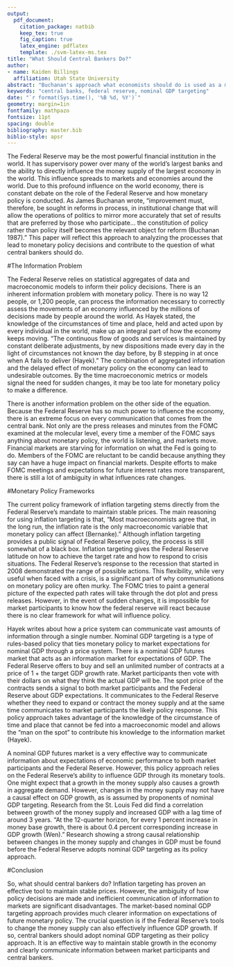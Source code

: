 ```yaml
---
output: 
  pdf_document:
    citation_package: natbib
    keep_tex: true
    fig_caption: true
    latex_engine: pdflatex
    template: ./svm-latex-ms.tex
title: "What Should Central Bankers Do?"
author:
- name: Kaiden Billings
  affiliation: Utah State University
abstract: "Buchanan's approach what economists should do is used as a model to analyze what central banks should do. An anlysis is given of inflation targeting and nominal GDP targeting approaches to monetary policy. Central banks can leverage information markets to influence monetary policy decisions, but it may be difficult for monetary tools to effectively influence GDP."
keywords: "central banks, federal reserve, nominal GDP targeting"
date: "`r format(Sys.time(), '%B %d, %Y')`"
geometry: margin=1in
fontfamily: mathpazo
fontsize: 11pt
spacing: double
bibliography: master.bib
biblio-style: apsr
---
```



>  

The Federal Reserve may be the most powerful financial institution in the world. It has supervisory power over many of the world’s largest banks and the ability to directly influence the money supply of the largest economy in the world. This influence spreads to markets and economies around the world. Due to this profound influence on the world economy, there is constant debate on the role of the Federal Reserve and how monetary policy is conducted. As James Buchanan wrote, “improvement must, therefore, be sought in reforms in process, in institutional change that will allow the operations of politics to mirror more accurately that set of results that are preferred by those who participate… the constitution of policy rather than policy itself becomes the relevant object for reform (Buchanan 1987).” This paper will reflect this approach to analyzing the processes that lead to monetary policy decisions and contribute to the question of what central bankers should do. 

#The Information Problem

The Federal Reserve relies on statistical aggregates of data and macroeconomic models to inform their policy decisions. There is an inherent information problem with monetary policy. There is no way 12 people, or 1,200 people, can process the information necessary to correctly assess the movements of an economy influenced by the millions of decisions made by people around the world. As Hayek stated, the knowledge of the circumstances of time and place, held and acted upon by every individual in the world, make up an integral part of how the economy keeps moving.  “The continuous flow of goods and services is maintained by constant deliberate adjustments, by new dispositions made every day in the light of circumstances not known the day before, by B stepping in at once when A fails to deliver (Hayek).” The combination of aggregated information and the delayed effect of monetary policy on the economy can lead to undesirable outcomes. By the time macroeconomic metrics or models signal the need for sudden changes, it may be too late for monetary policy to make a difference.

There is another information problem on the other side of the equation. Because the Federal Reserve has so much power to influence the economy, there is an extreme focus on every communication that comes from the central bank. Not only are the press releases and minutes from the FOMC examined at the molecular level, every time a member of the FOMC says anything about monetary policy, the world is listening, and markets move. Financial markets are starving for information on what the Fed is going to do. Members of the FOMC are reluctant to be candid because anything they say can have a huge impact on financial markets. Despite efforts to make FOMC meetings and expectations for future interest rates more transparent, there is still a lot of ambiguity in what influences rate changes.

#Monetary Policy Frameworks

The current policy framework of inflation targeting stems directly from the Federal Reserve’s mandate to maintain stable prices. The main reasoning for using inflation targeting is that, “Most macroeconomists agree that, in the long run, the inflation rate is the only macroeconomic variable that monetary policy can affect (Bernanke).” Although inflation targeting provides a public signal of Federal Reserve policy, the process is still somewhat of a black box.  Inflation targeting gives the Federal Reserve latitude on how to achieve the target rate and how to respond to crisis situations. The Federal Reserve’s response to the recession that started in 2008 demonstrated the range of possible actions. This flexibility, while very useful when faced with a crisis, is a significant part of why communications on monetary policy are often murky. The FOMC tries to paint a general picture of the expected path rates will take through the dot plot and press releases. However, in the event of sudden changes, it is impossible for market participants to know how the federal reserve will react because there is no clear framework for what will influence policy. 

Hayek writes about how a price system can communicate vast amounts of information through a single number. Nominal GDP targeting is a type of rules-based policy that ties monetary policy to market expectations for nominal GDP through a price system. There is a nominal GDP futures market that acts as an information market for expectations of GDP. The Federal Reserve offers to buy and sell an unlimited number of contracts at a price of 1 + the target GDP growth rate. Market participants then vote with their dollars on what they think the actual GDP will be. The spot price of the contracts sends a signal to both market participants and the Federal Reserve about GDP expectations. It communicates to the Federal Reserve whether they need to expand or contract the money supply and at the same time communicates to market participants the likely policy response. This policy approach takes advantage of the knowledge of the circumstance of time and place that cannot be fed into a macroeconomic model and allows the “man on the spot” to contribute his knowledge to the information market (Hayek).

A nominal GDP futures market is a very effective way to communicate information about expectations of economic performance to both market participants and the Federal Reserve. However, this policy approach relies on the Federal Reserve’s ability to influence GDP through its monetary tools. One might expect that a growth in the money supply also causes a growth in aggregate demand. However, changes in the money supply may not have a causal effect on GDP growth, as is assumed by proponents of nominal GDP targeting. Research from the St. Louis Fed did find a correlation between growth of the money supply and increased GDP with a lag time of around 3 years. “At the 12-quarter horizon, for every 1 percent increase in money base growth, there is about 0.4 percent corresponding increase in GDP growth (Wen).” Research showing a strong causal relationship between changes in the money supply and changes in GDP must be found before the Federal Reserve adopts nominal GDP targeting as its policy approach. 

#Conclusion

So, what should central bankers do? Inflation targeting has proven an effective tool to maintain stable prices. However, the ambiguity of how policy decisions are made and inefficient communication of information to markets are significant disadvantages. The market-based nominal GDP targeting approach provides much clearer information on expectations of future monetary policy. The crucial question is if the Federal Reserve’s tools to change the money supply can also effectively influence GDP growth. If so, central bankers should adopt nominal GDP targeting as their policy approach. It is an effective way to maintain stable growth in the economy and clearly communicate information between market participants and central bankers.

<!--
# References
\setlength{\parindent}{-0.2in}
\setlength{\leftskip}{0.2in}
\setlength{\parskip}{8pt}
\vspace*{-0.2in}
\noindent
-->

